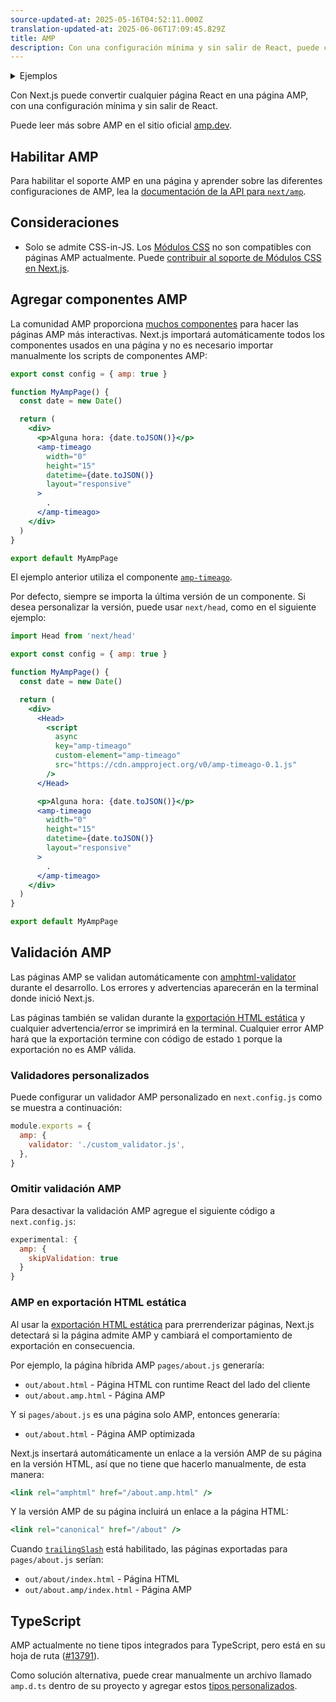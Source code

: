```yaml
---
source-updated-at: 2025-05-16T04:52:11.000Z
translation-updated-at: 2025-06-06T17:09:45.829Z
title: AMP
description: Con una configuración mínima y sin salir de React, puede comenzar a agregar AMP y mejorar el rendimiento y velocidad de sus páginas.
---
```


<details>
  <summary>Ejemplos</summary>
  
- [AMP](https://github.com/vercel/next.js/tree/canary/examples/amp)

</details>

Con Next.js puede convertir cualquier página React en una página AMP, con una configuración mínima y sin salir de React.

Puede leer más sobre AMP en el sitio oficial [amp.dev](https://amp.dev/).

## Habilitar AMP

Para habilitar el soporte AMP en una página y aprender sobre las diferentes configuraciones de AMP, lea la [documentación de la API para `next/amp`](/docs/pages/building-your-application/configuring/amp).

## Consideraciones

- Solo se admite CSS-in-JS. Los [Módulos CSS](/docs/pages/building-your-application/styling) no son compatibles con páginas AMP actualmente. Puede [contribuir al soporte de Módulos CSS en Next.js](https://github.com/vercel/next.js/issues/10549).

## Agregar componentes AMP

La comunidad AMP proporciona [muchos componentes](https://amp.dev/documentation/components/) para hacer las páginas AMP más interactivas. Next.js importará automáticamente todos los componentes usados en una página y no es necesario importar manualmente los scripts de componentes AMP:

```jsx
export const config = { amp: true }

function MyAmpPage() {
  const date = new Date()

  return (
    <div>
      <p>Alguna hora: {date.toJSON()}</p>
      <amp-timeago
        width="0"
        height="15"
        datetime={date.toJSON()}
        layout="responsive"
      >
        .
      </amp-timeago>
    </div>
  )
}

export default MyAmpPage
```

El ejemplo anterior utiliza el componente [`amp-timeago`](https://amp.dev/documentation/components/amp-timeago/?format=websites).

Por defecto, siempre se importa la última versión de un componente. Si desea personalizar la versión, puede usar `next/head`, como en el siguiente ejemplo:

```jsx
import Head from 'next/head'

export const config = { amp: true }

function MyAmpPage() {
  const date = new Date()

  return (
    <div>
      <Head>
        <script
          async
          key="amp-timeago"
          custom-element="amp-timeago"
          src="https://cdn.ampproject.org/v0/amp-timeago-0.1.js"
        />
      </Head>

      <p>Alguna hora: {date.toJSON()}</p>
      <amp-timeago
        width="0"
        height="15"
        datetime={date.toJSON()}
        layout="responsive"
      >
        .
      </amp-timeago>
    </div>
  )
}

export default MyAmpPage
```

## Validación AMP

Las páginas AMP se validan automáticamente con [amphtml-validator](https://www.npmjs.com/package/amphtml-validator) durante el desarrollo. Los errores y advertencias aparecerán en la terminal donde inició Next.js.

Las páginas también se validan durante la [exportación HTML estática](/docs/pages/building-your-application/deploying/static-exports) y cualquier advertencia/error se imprimirá en la terminal. Cualquier error AMP hará que la exportación termine con código de estado `1` porque la exportación no es AMP válida.

### Validadores personalizados

Puede configurar un validador AMP personalizado en `next.config.js` como se muestra a continuación:

```js
module.exports = {
  amp: {
    validator: './custom_validator.js',
  },
}
```

### Omitir validación AMP

Para desactivar la validación AMP agregue el siguiente código a `next.config.js`:

```js
experimental: {
  amp: {
    skipValidation: true
  }
}
```

### AMP en exportación HTML estática

Al usar la [exportación HTML estática](/docs/pages/building-your-application/deploying/static-exports) para prerrenderizar páginas, Next.js detectará si la página admite AMP y cambiará el comportamiento de exportación en consecuencia.

Por ejemplo, la página híbrida AMP `pages/about.js` generaría:

- `out/about.html` - Página HTML con runtime React del lado del cliente
- `out/about.amp.html` - Página AMP

Y si `pages/about.js` es una página solo AMP, entonces generaría:

- `out/about.html` - Página AMP optimizada

Next.js insertará automáticamente un enlace a la versión AMP de su página en la versión HTML, así que no tiene que hacerlo manualmente, de esta manera:

```jsx
<link rel="amphtml" href="/about.amp.html" />
```

Y la versión AMP de su página incluirá un enlace a la página HTML:

```jsx
<link rel="canonical" href="/about" />
```

Cuando [`trailingSlash`](/docs/pages/api-reference/next-config-js/trailingSlash) está habilitado, las páginas exportadas para `pages/about.js` serían:

- `out/about/index.html` - Página HTML
- `out/about.amp/index.html` - Página AMP

## TypeScript

AMP actualmente no tiene tipos integrados para TypeScript, pero está en su hoja de ruta ([#13791](https://github.com/ampproject/amphtml/issues/13791)).

Como solución alternativa, puede crear manualmente un archivo llamado `amp.d.ts` dentro de su proyecto y agregar estos [tipos personalizados](https://stackoverflow.com/a/50601125).